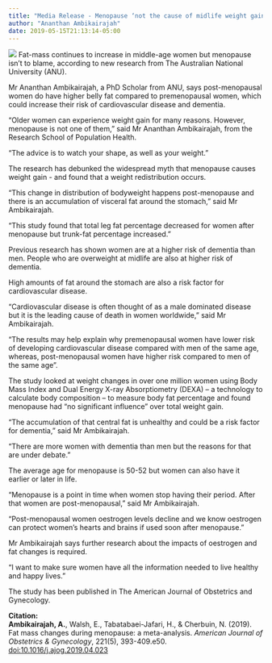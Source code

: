 ---
title: "Media Release - Menopause ‘not the cause of midlife weight gain’ in women"
author: "Ananthan Ambikairajah"
date: 2019-05-15T21:13:14-05:00
---
![](./menopause_fatmass.jpg)
Fat-mass continues to increase in middle-age women but menopause isn't to blame, according to new research from The Australian National University (ANU).

Mr Ananthan Ambikairajah, a PhD Scholar from ANU, says post-menopausal women do have higher belly fat compared to premenopausal women, which could increase their risk of cardiovascular disease and dementia.

"Older women can experience weight gain for many reasons. However, menopause is not one of them," said Mr Ananthan Ambikairajah, from the Research School of Population Health.

"The advice is to watch your shape, as well as your weight."

The research has debunked the widespread myth that menopause causes weight gain - and found that a weight redistribution occurs.

"This change in distribution of bodyweight happens post-menopause and there is an accumulation of visceral fat around the stomach," said Mr Ambikairajah.

"This study found that total leg fat percentage decreased for women after menopause but trunk-fat percentage increased."

Previous research has shown women are at a higher risk of dementia than men. People who are overweight at midlife are also at higher risk of dementia. 

High amounts of fat around the stomach are also a risk factor for cardiovascular disease.

"Cardiovascular disease is often thought of as a male dominated disease but it is the leading cause of death in women worldwide," said Mr Ambikairajah.

"The results may help explain why premenopausal women have lower risk of developing cardiovascular disease compared with men of the same age, whereas, post-menopausal women have higher risk compared to men of the same age".

The study looked at weight changes in over one million women using Body Mass Index and Dual Energy X-ray Absorptiometry (DEXA) -- a technology to calculate body composition -- to measure body fat percentage and found menopause had "no significant influence" over total weight gain.

"The accumulation of that central fat is unhealthy and could be a risk factor for dementia," said Mr Ambikairajah.

"There are more women with dementia than men but the reasons for that are under debate."

The average age for menopause is 50-52 but women can also have it earlier or later in life.

"Menopause is a point in time when women stop having their period. After that women are post-menopausal," said Mr Ambikairajah.

"Post-menopausal women oestrogen levels decline and we know oestrogen can protect women's hearts and brains if used soon after menopause."

Mr Ambikairajah says further research about the impacts of oestrogen and fat changes is required.

"I want to make sure women have all the information needed to live healthy and happy lives."

The study has been published in The American Journal of Obstetrics and Gynecology.

**Citation:**    
**Ambikairajah, A.**, Walsh, E., Tabatabaei-Jafari, H., & Cherbuin, N. (2019). Fat mass changes during menopause: a meta-analysis. *American Journal of Obstetrics & Gynecology*, 221(5), 393-409.e50. [doi:10.1016/j.ajog.2019.04.023](https://ananthanambikairajah.com/files/Ambikairajah_et_al_2019_Fat_mass_changes_AJOG.pdf)